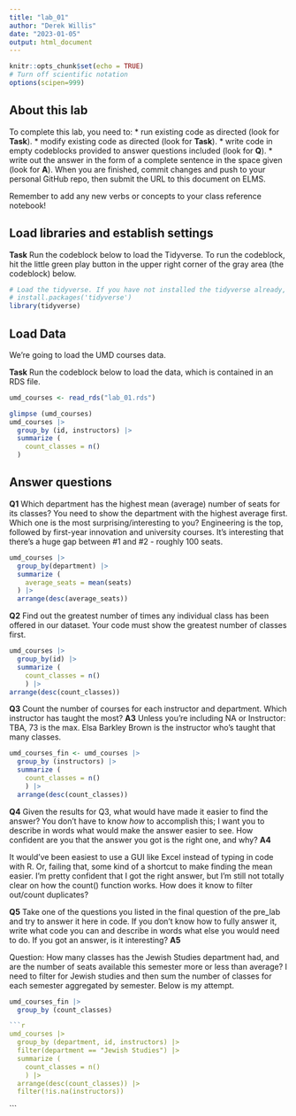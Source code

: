 ```yaml
---
title: "lab_01"
author: "Derek Willis"
date: "2023-01-05"
output: html_document
---
```


```r
knitr::opts_chunk$set(echo = TRUE)
# Turn off scientific notation
options(scipen=999)
```

## About this lab

To complete this lab, you need to: \* run existing code as directed (look for **Task**). \* modify existing code as directed (look for **Task**). \* write code in empty codeblocks provided to answer questions included (look for **Q**). \* write out the answer in the form of a complete sentence in the space given (look for **A**). When you are finished, commit changes and push to your personal GitHub repo, then submit the URL to this document on ELMS.

Remember to add any new verbs or concepts to your class reference notebook!

## Load libraries and establish settings

**Task** Run the codeblock below to load the Tidyverse. To run the codeblock, hit the little green play button in the upper right corner of the gray area (the codeblock) below.

```r
# Load the tidyverse. If you have not installed the tidyverse already, remove the # from the next line and run it first.  
# install.packages('tidyverse')
library(tidyverse)
```

## Load Data

We're going to load the UMD courses data.

**Task** Run the codeblock below to load the data, which is contained in an RDS file.

```r
umd_courses <- read_rds("lab_01.rds")
```

```r
glimpse (umd_courses)
umd_courses |> 
  group_by (id, instructors) |> 
  summarize (
    count_classes = n()
  )
```


## Answer questions

**Q1** Which department has the highest mean (average) number of seats for its classes? You need to show the department with the highest average first. Which one is the most surprising/interesting to you?
Engineering is the top, followed by first-year innovation and university courses. It's interesting that there's a huge gap between #1 and #2 - roughly 100 seats.

```r
umd_courses |> 
  group_by(department) |> 
  summarize (
    average_seats = mean(seats)
  ) |> 
  arrange(desc(average_seats))
```

**Q2** Find out the greatest number of times any individual class has been offered in our dataset. Your code must show the greatest number of classes first. 


```r
umd_courses |> 
  group_by(id) |> 
  summarize (
    count_classes = n()
    ) |> 
arrange(desc(count_classes))
```

**Q3** Count the number of courses for each instructor and department. Which instructor has taught the most? **A3**
Unless you're including NA or Instructor: TBA, 73 is the max. Elsa Barkley Brown is the instructor who's taught that many classes.

```r
umd_courses_fin <- umd_courses |> 
  group_by (instructors) |> 
  summarize (
    count_classes = n()
    ) |> 
  arrange(desc(count_classes))
```

**Q4** Given the results for Q3, what would have made it easier to find the answer? You don't have to know *how* to accomplish this; I want you to describe in words what would make the answer easier to see. How confident are you that the answer you got is the right one, and why? **A4**

It would've been easiest to use a GUI like Excel instead of typing in code with R. Or, failing that, some kind of a shortcut to make finding the mean easier. I'm pretty confident that I got the right answer, but I'm still not totally clear on how the count() function works. How does it know to filter out/count duplicates?

**Q5** Take one of the questions you listed in the final question of the pre_lab and try to answer it here in code. If you don't know how to fully answer it, write what code you can and describe in words what else you would need to do. If you got an answer, is it interesting? **A5**

Question: How many classes has the Jewish Studies department had, and are the number of seats available this semester more or less than average? I need to filter for Jewish studies and then sum the number of classes for each semester aggregated by semester. Below is my attempt.

```r
umd_courses_fin |> 
  group_by (count_classes)
```
```r
```r
umd_courses |> 
  group_by (department, id, instructors) |> 
  filter(department == "Jewish Studies") |> 
  summarize (
    count_classes = n()
    ) |> 
  arrange(desc(count_classes)) |> 
  filter(!is.na(instructors))
```
```

